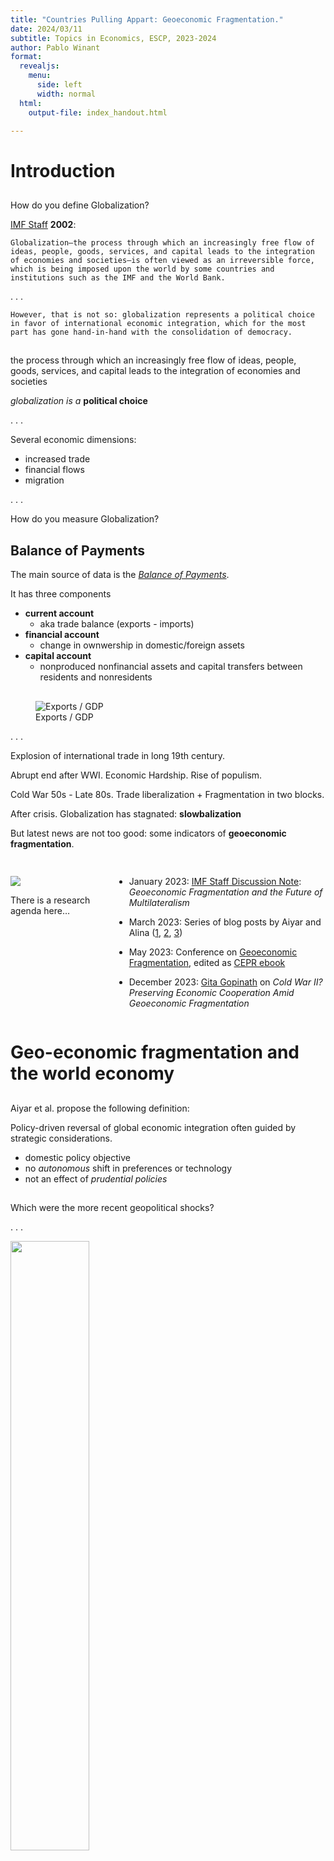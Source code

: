 ```yaml
---
title: "Countries Pulling Appart: Geoeconomic Fragmentation."
date: 2024/03/11
subtitle: Topics in Economics, ESCP, 2023-2024
author: Pablo Winant
format:
  revealjs:
    menu:
      side: left
      width: normal
  html:
    output-file: index_handout.html

---
```



# Introduction

##

How do you define Globalization?

[IMF Staff](https://www.imf.org/external/np/exr/ib/2002/031502.htm#:~:text=Globalization%E2%80%94the%20process%20through%20which,IMF%20and%20the%20World%20Bank.) __2002__:

    Globalization—the process through which an increasingly free flow of ideas, people, goods, services, and capital leads to the integration of economies and societies—is often viewed as an irreversible force, which is being imposed upon the world by some countries and institutions such as the IMF and the World Bank.

. . .

    However, that is not so: globalization represents a political choice in favor of international economic integration, which for the most part has gone hand-in-hand with the consolidation of democracy. 


## 

::: {.callout-note title="Globalization"}

the process through which an increasingly free flow of ideas, people, goods, services, and capital leads to the integration of economies and societies

:::

*globalization is a* __political choice__ 

. . .

Several economic dimensions:

- increased trade
- financial flows
- migration

. . .

How do you measure Globalization?

## Balance of Payments

The  main source of data is the [*Balance of Payments*](https://apps.bea.gov/iTable/?reqid=62&step=6&isuri=1&tablelist=48&product=1).

It has three components

::: {.incremental}

- __current account__ 
  - aka trade balance (exports - imports)
- __financial account__
  - change in ownwership in domestic/foreign assets
- __capital account__
  - nonproduced nonfinancial assets and capital transfers between residents and nonresidents

:::


## 

![Exports / GDP](assets/trade_openness.png)

. . .

::: r-stack

:::: {.fragment .current-visible}
Explosion of international trade in long 19th century.
::::


:::: {.fragment .current-visible}

Abrupt end after WWI. Economic Hardship. Rise of populism.

::::

:::: {.fragment .current-visible}

Cold War 50s - Late 80s. Trade liberalization + Fragmentation in two blocks.
::::

:::: {.fragment .current-visible}

After crisis. Globalization has stagnated: __slowbalization__

::::

:::: {.fragment .current-visible}

But latest news are not too good: some indicators of __geoeconomic fragmentation__.
::::



:::

##

::: columns

:::: {.column width=30%}

![](assets/agenda.png)

There is a research agenda here...

::::

:::: {.column width=70%}

::::: {.incremental}

- January 2023: [IMF Staff Discussion Note](https://www.imf.org/en/Publications/Staff-Discussion-Notes/Issues/2023/01/11/Geo-Economic-Fragmentation-and-the-Future-of-Multilateralism-527266): *Geoeconomic Fragmentation and the Future of Multilateralism*

- March 2023: Series of blog posts by Aiyar and Alina ([1](https://cepr.org/voxeu/columns/geo-economic-fragmentation-and-world-economy), [2](https://cepr.org/voxeu/columns/geo-economic-fragmentation-implications-international-monetary-system), [3](https://cepr.org/voxeu/columns/geo-economic-fragmentation-what-it-means-multilateralism))

- May 2023: Conference on [Geoeconomic Fragmentation](https://www.imf.org/en/News/Seminars/Conferences/2023/05/25/imf-workshop-on-geoeconomic-fragmentation), edited as [CEPR ebook](https://cepr.org/publications/books-and-reports/geoeconomic-fragmentation-economic-risks-fractured-world-economy)

- December 2023: [Gita Gopinath]((https://www.imf.org/en/News/Articles/2023/12/11/sp121123-cold-war-ii-preserving-economic-cooperation-amid-geoeconomic-fragmentation)) on *Cold War II? Preserving Economic Cooperation Amid Geoeconomic Fragmentation*

:::::
::::
:::

# Geo-economic fragmentation and the world economy


## 

Aiyar et al. propose the following definition:

::: {.callout-note}

Policy-driven reversal of global economic integration often guided by strategic considerations.

:::

- domestic policy objective
- no *autonomous* shift in preferences or technology
- not an effect of *prudential policies*


##

Which were the more recent geopolitical shocks?

. . .


::: r-stack


![ ](assets/brexit.png){.fragment width=50%}

![ ](assets/trade_war.jpg){.fragment width=50%}

![ ](assets/covid19.jpg){.fragment width=50%}

![ ](assets/ukaraine_war.webp){.fragment width=50%}


:::

. . .

Do they fit the definition of a geo-economic fragmentation shock?


::: notes

trump set tariffs on China: (unfair trade practices and intellectual property theft)
discuss whether the definition applies.

:::

## {auto-animate="true"}

![A Closer Look at the Trade Balance](assets/trade_restrictions.png)


::: {.notes}

- big increase in financial services before "Global Financial Crisis"
  - comment on the domino effect of the gfc
  - banks have limited they cross-border exposure
- big increase in services, since the 80s
  - referred to as servicification of trade
- for services and goods: slow evolution after 2005

:::

## {auto-animate="true"}

::: columns

:::: {.column width=30%}

![A Closer Look at the Trade Balance](assets/trade_restrictions.png)

::::

:::: {.column width=70%}

<!-- TODO: rewrite -->

::::: {.enumerate}

- big increase in financial services before "Global Financial Crisis"
  - domino effect of the gfc
  - banks have limited they cross-border exposure
- big increase in services, since the 80s
  - aka servicification
  - common interpretation: goods are now *bundled* with services
- for services and goods: slow evolution after 2005

:::::

::::

:::

##

What drove the change?

## {auto-animate="true"}

![Number of Trade Restrictions](assets/global_trade_alerts.png)

## {auto-animate="true"}

::: columns

:::: {.column width=10%}

![Nb. of Trade Restr.](assets/global_trade_alerts.png)

::::
:::: {.column width=80%}

!["National security" mentions in IMF AREAER reports[^footnote]](assets/key_terms.png)

[^footnote]: IMF AREAER: [Annual Report on Exchange Arrangements and Exchange Restrictions](https://www.elibrary-areaer.imf.org/Pages/Home.aspx)

::::

:::

## {auto-animate="true"}

::: columns

:::: {.column width=10%}

![Nb. of Trade Restr.](assets/global_trade_alerts.png)


!["National security"](assets/key_terms.png)

::::

:::: {.column width=90%}

![Mentions of key terms in corporate earning reports](assets/reshoring_onshoring.png)

::::

:::


## {auto-animate="true"}

::: columns

:::: {.column width=10%}


![Nb. Trade Restrictions](assets/global_trade_alerts.png)

!["National security"](assets/key_terms.png)

![Earning Reports](assets/reshoring_onshoring.png)

::::

:::: {.column width=90%}

What drove the change ?

:::: {.incremental}

- protectionnism
- motivated by security issues ...
- and the willingness to reoptimize supply chains
  - both public and private decisions

:::::


::::

:::

##

__Relocation Decisions__ in international business and management literature (from ![European Parliement](https://www.europarl.europa.eu/RegData/etudes/STUD/2021/653626/EXPO_STU(2021)653626_EN.pdf)):

- __reshoring__: bringing industries and value-creating activities ‘home’ to a specific location 
- __backshoring__: activities return to their initial country of origin
- __nearshoring__: occurs when manufacturing is relocated to a country closer to ‘home’


##

What are the costs of fragmentation?

. . .

Essentially the opposite of the gains from trade and financial integration?[^authors_point_of_view]

. . .

What are they?


[^authors_point_of_view]: this is the point of view from the authors...


## Neo-Classical Gains

:::{.incremental}

- international trade:
  
  - in final goods: increase welfare thanks to the preference for variety of consumers
  - in intermediary goods: optimize supply chain

- international finance:

  - allocate capital more efficiently
  - provide risk-sharing

- migration:

  - reallocate labour force more efficiently

:::

::: notes

Explain Comparative Advantage

:::

## {auto-animate="true"}

Can we measure those gains?

. . .

![Exports vs Growth](assets/gdp_vs_exports.png)

## {auto-animate="true"}

::: columns

:::: {.column width=30%}

![Exports vs Growth](assets/gdp_vs_exports.png)

::::
:::: {.column width=70%}

::::: {.incremental}

Just a motivational plot:

- Lots of outliers
- What about reverse causality?
- Common result in international trade:
  - integration benefits the country producing the good that that is more valued (and more exported)...
  - ... and export more
  

:::::

::::

:::

## 

Is it even possible to measure the gains from integration? Big long-standing debate:

- what is the counterfactual?
- a model is needed

##

__Trade__

::: {.enumerate}

- static models: (gravity model, CGE, new trade models)
  - direct sizable gains
  - short term analysis
- recent studies focus on (unequal) distribution of gains
  - among countries
  - within countries
- all effects are dwarfed compared with dynamic effects
  - productivity gains / technology diffusion
  - but few recent empirical studies

:::

## Does trade cause inequality?

::: r-stack

![](assets/globalization_growth.png){.fragment .current-visible width=60%}

![](assets/globalization_inequality.png){.fragment .current-visible width=60%}

![](assets/globaliztion_inequality_regression.png){.fragment .current-visible width=60%}

:::

From *The Distribution of Gains from Globalization* 2018, by Lang and Tavares.

## 

__Finance / Capital Allocation__

- gains are rather small in classical theoretical models at odd with economists' beliefs
  - *The Elusive Gains from International Financial Integration*, Gourinchas and Jeanne, 2004
  - *Financial Integration in a Risky World*, Coeurdacier, Rey and Winant, 2020
    - Small welfare gains from capital reallocation and risk-sharing. And and developped, safe, countries benefit more...

## 

__Finance / Capital Allocation__


- and financial integration might have even have increased correlation between asset prices across borders
  - see *Global Financial Cycle*, Miranda-Aggripino, Rey, 2022



## What would be the cost of Cold War II?

Four studies:

- IMF2022
- [Bolhuis et al](https://www.imf.org/en/Publications/WP/Issues/2023/03/24/Fragmentation-in-Global-Trade-Accounting-for-Commodities-531327) (2023)
- Cerdeiro et al. (2021)
- [Goes and Bekkers](https://www.wto.org/english/res_e/reser_e/ersd202209_e.htm) (2022)

Different Fragmentation Scenarios:

- In general West + China/US + Non-aligned.
- Nature of trade fragmentation is variable

::: notes

Take Bolhuis as example.
- basic CGE
Goes and Bekkers: 

:::

##

![](assets/gdp_losses.png)


##

::: columns

:::: {.column width=30%}

![](assets/gdp_losses.png)

::::

:::: {.column width=70%}

- Losses (in the worst and best cases) are large
  
  - compare to the welfare costs/ gains in the Nordhaus model

- A big uncertainty is the calibration of __elasticities__

::::

:::

## Short term / long-term elasticities

__2021__: can German reduce its dependence on Russian Gas?

. . .
  
![Germany's dependence on Russian Gas](assets/germany_gas.png){width=40%}

## Short term / long-term elasticities

__2021__: can Germany reduce its dependence on Russian Gas?

- industry: Imp-Pos-Sible
- top economists [What if Germany is cut off from Russian energy?](https://cepr.org/voxeu/columns/what-if-germany-cut-russian-energy)
  - cost: 0.2/0.3% of gdp / 80E per citizen
  - depends on elasticity

. . .

__2023__: (second-winter) Germany buys all its gas on world markets
  
. . .

__2030__: green transition ???




# Geo-economic fragmentation: Implications for the international monetary system


##

![Role of major currencies in the international monetary system](assets/major_currencies.png)


##

::: columns

:::: {.column}

![Role of major currencies in the international monetary system](assets/major_currencies.png)

:::: 
:::: {.column}

::::: {.enumerate}

- Dollar was by far the dominant international currency (data from 2020/2021)
- Historically changes in dominant currencies have been slow.
- But reshoring or reshoring might change the situation

:::::

::::

:::


##

![Dollar Share in FX Reserves](assets/dollar_share.png)


##

::: columns

:::: {.column}

![Dollar Share in FX Reserves](assets/dollar_share.png)


:::: 
:::: {.column}

- The dollar is quickly loosing ground as a reserve currency

::::

:::


##

![Treasury Bond Holdings](assets/demand_for_gold.png)



- The investor's base of US treasuries is also shifting
- Reducing the role of US as liquidity provider
- Potentially causing financing isssues to US govt

## Who lends to emerging markets?

![](assets/creditor_base.png)


## Global Safety Net {auto-animate="true"}

![](assets/global_safety_net.png)

Sources of financial insurance.

## Global Safety Net  {auto-animate="true"}

::: columns

:::: {.column}

![](assets/global_safety_net.png)

::::

::::  {.column}

- __Self-Insurance__ has increased (see reserves)
- __Regional Financial Arrangements__ have become more prominent since 2008
- IMF is only global lender with global rich.

::::

:::



# Conclusion


##

![](assets/globalization_threatened.png)


##

Globalization has been *organized* through multilateral organizations

. . . 

- Trade: GATT (1945) then WTO
- Finance: IMF (1945)

. . .

These instutions have survived even though member states, have sometimes diverged politically.

##


<mark>1 trillions dollar question</mark>: how to save multilateralism when countries are pulling appart?

. . .

There are still big challenges that require a multilateral approach:

- green transition
  - cf Nordhaus, green clubs
- financing developing countries
- responding to a world pandemia

. . .

Options: diplomacy, green corridors...
